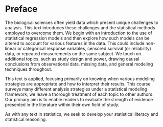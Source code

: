 # Preface {.unnumbered}

The biological sciences often yield data which present unique challenges to analysis. This text introduces these challenges and the statistical methods employed to overcome them. We begin with an introduction to the use of statistical regression models and then explore how such models can be altered to account for various features in the data. This could include non-linear or categorical response variables, censored survival (or reliability) data, or repeated measurements on the same subject. We touch on additional topics, such as study design and power, drawing causal conclusions from observational data, missing data, and general modeling techniques throughout.

This text is applied, focusing primarily on knowing when various modeling strategies are appropriate and how to interpret their results.  This course surveys many different analysis strategies under a statistical modeling framework; we leave a thorough treatment of each topic to other authors.  Our primary aim is to enable readers to evaluate the strength of evidence presented in the literature within their own field of study.  

As with any text in statistics, we seek to develop your statistical literacy and statistical reasoning. 